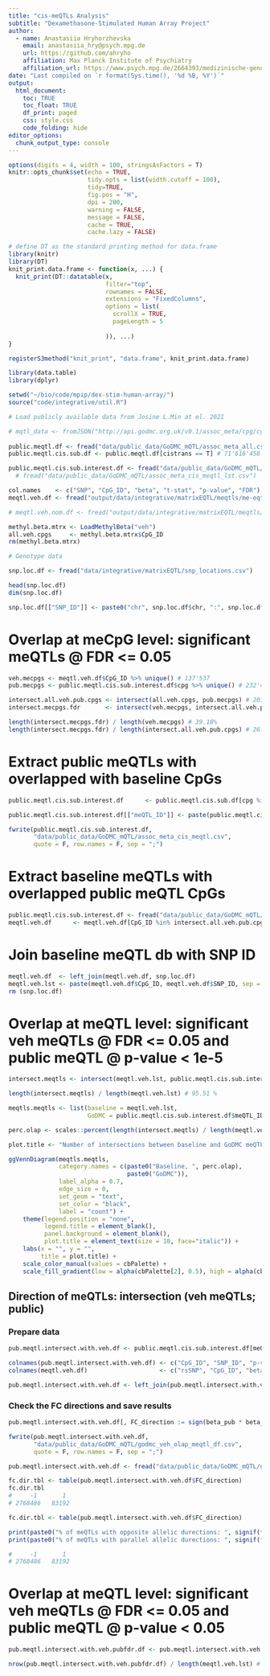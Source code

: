 ```yaml
---
title: "cis-meQTLs Analysis"
subtitle: "Dexamethasone-Stimulated Human Array Project"
author: 
  - name: Anastasiia Hryhorzhevska
    email: anastasiia_hry@psych.mpg.de
    url: https://github.com/ahryho
    affiliation: Max Planck Institute of Psychiatry
    affiliation_url: https://www.psych.mpg.de/2664393/medizinische-genomforschung
date: "Last compiled on `r format(Sys.time(), '%d %B, %Y')`"
output:
  html_document:
    toc: TRUE
    toc_float: TRUE
    df_print: paged
    css: style.css
    code_folding: hide
editor_options: 
  chunk_output_type: console
---
```


```r
options(digits = 4, width = 100, stringsAsFactors = T)
knitr::opts_chunk$set(echo = TRUE,
                      tidy.opts = list(width.cutoff = 100),
                      tidy=TRUE,
                      fig.pos = "H",
                      dpi = 200,
                      warning = FALSE, 
                      message = FALSE, 
                      cache = TRUE, 
                      cache.lazy = FALSE)

# define DT as the standard printing method for data.frame
library(knitr)
library(DT)
knit_print.data.frame <- function(x, ...) {
  knit_print(DT::datatable(x,
                           filter="top",
                           rownames = FALSE,
                           extensions = "FixedColumns",
                           options = list(
                             scrollX = TRUE,
                             pageLength = 5
                             
                           )), ...)
}

registerS3method("knit_print", "data.frame", knit_print.data.frame)

library(data.table)
library(dplyr)
```

```r
setwd("~/bio/code/mpip/dex-stim-human-array/")
source("code/integrative/util.R")
```

```r
# Load publicly available data from Josine L.Min at el. 2021

# mqtl_data <- fromJSON("http://api.godmc.org.uk/v0.1/assoc_meta/cpg/cg17242362", simplifyVector = FALSE)
 
public.meqtl.df <- fread("data/public_data/GoDMC_mQTL/assoc_meta_all.csv", select = c("cpg", "snp", "pval", "beta_a1", "cistrans"))
public.meqtl.cis.sub.df <- public.meqtl.df[cistrans == T] # 71'616'458
```

```r
public.meqtl.cis.sub.interest.df <- fread("data/public_data/GoDMC_mQTL/assoc_meta_cis_meqtl.csv")
  # fread("data/public_data/GoDMC_mQTL/assoc_meta_cis_meqtl_lst.csv")
```

```r
col.names    <- c("SNP", "CpG_ID", "beta", "t-stat", "p-value", "FDR")
meqtl.veh.df <- fread("output/data/integrative/matrixEQTL/meqtls/me-eqtl_cis_results_06122021/me-qtl_cis_result_veh_fdr_005.csv", col.names = col.names) 

# meqtl.veh.nom.df <- fread("output/data/integrative/matrixEQTL/meqtls/me-eqtl_cis_results_06122021/me-qtl_cis_result_veh.csv", col.names = col.names) 
```

```r
methyl.beta.mtrx <- LoadMethylBeta("veh")
all.veh.cpgs     <- methyl.beta.mtrx$CpG_ID
rm(methyl.beta.mtrx)
```

```r
# Genotype data

snp.loc.df <- fread("data/integrative/matrixEQTL/snp_locations.csv")

head(snp.loc.df)
dim(snp.loc.df)

snp.loc.df[["SNP_ID"]] <- paste0("chr", snp.loc.df$chr, ":", snp.loc.df$pos, ":", "SNP")
```

# Overlap at meCpG level: significant meQTLs @ FDR <= 0.05
 
```r
veh.mecpgs <- meqtl.veh.df$CpG_ID %>% unique() # 137'537
pub.mecpgs <- public.meqtl.cis.sub.interest.df$cpg %>% unique() # 232'477

intersect.all.veh.pub.cpgs <- intersect(all.veh.cpgs, pub.mecpgs) # 203'696
intersect.mecpgs.fdr       <- intersect(veh.mecpgs, intersect.all.veh.pub.cpgs) #53'891

length(intersect.mecpgs.fdr) / length(veh.mecpgs) # 39.18%
length(intersect.mecpgs.fdr) / length(intersect.all.veh.pub.cpgs) # 26.46 %
```

# Extract public meQTLs with overlapped with baseline CpGs 

```r
public.meqtl.cis.sub.interest.df      <- public.meqtl.cis.sub.df[cpg %in% intersect.all.veh.pub.cpgs, ] # 59'720'788

public.meqtl.cis.sub.interest.df[["meQTL_ID"]] <- paste(public.meqtl.cis.sub.interest.df$cpg, public.meqtl.cis.sub.interest.df$snp, sep = "-")

fwrite(public.meqtl.cis.sub.interest.df, 
       "data/public_data/GoDMC_mQTL/assoc_meta_cis_meqtl.csv",
       quote = F, row.names = F, sep = ";")
```

# Extract baseline meQTLs with overlapped public meQTL CpGs 

```r
public.meqtl.cis.sub.interest.df <- fread("data/public_data/GoDMC_mQTL/assoc_meta_cis_meqtl.csv")
meqtl.veh.df      <- meqtl.veh.df[CpG_ID %in% intersect.all.veh.pub.cpgs, ] # 2'985'831
```

# Join baseline meQTL db with SNP ID
```r
meqtl.veh.df  <- left_join(meqtl.veh.df, snp.loc.df)
meqtl.veh.lst <- paste(meqtl.veh.df$CpG_ID, meqtl.veh.df$SNP_ID, sep = "-") #  2'985'831
rm (snp.loc.df)
```

# Overlap at meQTL level: significant veh meQTLs @ FDR <= 0.05 and public meQTL @ p-value < 1e-5

```r
intersect.meqtls <- intersect(meqtl.veh.lst, public.meqtl.cis.sub.interest.df$meQTL_ID) # 2'851'678

length(intersect.meqtls) / length(meqtl.veh.lst) # 95.51 %
```

```r
meqtls.meqtls <- list(baseline = meqtl.veh.lst, 
                      GoDMC = public.meqtl.cis.sub.interest.df$meQTL_ID)

perc.olap <- scales::percent(length(intersect.meqtls) / length(meqtl.veh.lst), accuracy = 0.1)

plot.title <- "Number of intersections between baseline and GoDMC meQTLs"

ggVennDiagram(meqtls.meqtls, 
              category.names = c(paste0("Baseline, ", perc.olap), 
                                 paste0("GoDMC")), 
              label_alpha = 0.7,
              edge_size = 0,
              set_geom = "text",
              set_color = "black",
              label = "count") +
    theme(legend.position = "none", 
          legend.title = element_blank(),
          panel.background = element_blank(),
          plot.title = element_text(size = 10, face="italic")) +
    labs(x = "", y = "",
         title = plot.title) +
    scale_color_manual(values = cbPalette) +
    scale_fill_gradient(low = alpha(cbPalette[2], 0.5), high = alpha(cbPalette[1], 0.5))
```

## Direction of meQTLs: intersection (veh meQTLs; public)

### Prepare data 
```r
pub.meqtl.intersect.with.veh.df <- public.meqtl.cis.sub.interest.df[meQTL_ID %in% intersect.meqtls]

colnames(pub.meqtl.intersect.with.veh.df) <- c("CpG_ID", "SNP_ID", "p-value_pub", "beta_pub", "cistrans", "meQTL_ID")
colnames(meqtl.veh.df)                    <- c("rsSNP", "CpG_ID", "beta_veh", "t-stat_veh",  "p-value_veh", "FDR_veh", "CHR_SNP", "POS_SNP", "SNP_ID")

pub.meqtl.intersect.with.veh.df <- left_join(pub.meqtl.intersect.with.veh.df, meqtl.veh.df, by = c("CpG_ID", "SNP_ID")) # 2'851'678 x 13
```

### Check the FC directions and save results

```r
pub.meqtl.intersect.with.veh.df[, FC_direction := sign(beta_pub * beta_veh)]

fwrite(pub.meqtl.intersect.with.veh.df, 
       "data/public_data/GoDMC_mQTL/godmc_veh_olap_meqtl_df.csv",
       quote = F, row.names = F, sep = ";")

pub.meqtl.intersect.with.veh.df <- fread("data/public_data/GoDMC_mQTL/godmc_veh_olap_meqtl_df.csv")
```

```r
fc.dir.tbl <- table(pub.meqtl.intersect.with.veh.df$FC_direction)
fc.dir.tbl 
#     -1       1 
# 2768486   83192
```

```r
fc.dir.tbl <- table(pub.meqtl.intersect.with.veh.df$FC_direction)

print(paste0("% of meQTLs with opposite allelic durections: ", signif(fc.dir.tbl["-1"] / sum(fc.dir.tbl), 4) * 100, " %")) # 97.08%
print(paste0("% of meQTLs with parallel allelic durections: ", signif(fc.dir.tbl["1"] / sum(fc.dir.tbl), 4) * 100, " %"))  # 2.92 %

#     -1       1 
# 2768486   83192
```

# Overlap at meQTL level: significant veh meQTLs @ FDR <= 0.05 and public meQTL @ p-value < 0.05

```r
pub.meqtl.intersect.with.veh.pubfdr.df <- pub.meqtl.intersect.with.veh.df[`p-value_pub` <= 0.05] # 2'849'887

nrow(pub.meqtl.intersect.with.veh.pubfdr.df) / length(meqtl.veh.lst) # 95.44 %
```